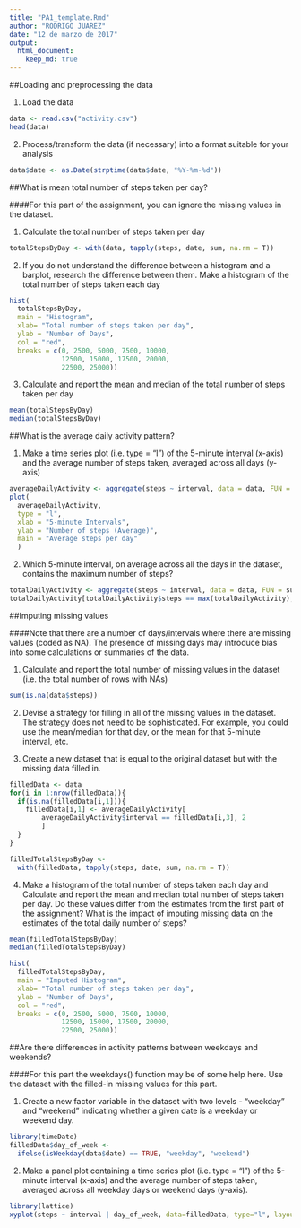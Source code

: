 ```yaml
---
title: "PA1_template.Rmd"
author: "RODRIGO JUAREZ"
date: "12 de marzo de 2017"
output: 
  html_document: 
    keep_md: true 
---
```


##Loading and preprocessing the data

1. Load the data

```r
data <- read.csv("activity.csv")
head(data)

```

2. Process/transform the data (if necessary) into a format suitable for your analysis

```r
data$date <- as.Date(strptime(data$date, "%Y-%m-%d"))
```

##What is mean total number of steps taken per day?

####For this part of the assignment, you can ignore the missing values in the dataset.

1. Calculate the total number of steps taken per day

```r
totalStepsByDay <- with(data, tapply(steps, date, sum, na.rm = T))
```

2. If you do not understand the difference between a histogram and a barplot, research the difference between them. Make a histogram of the total number of steps taken each day

```r
hist(
  totalStepsByDay, 
  main = "Histogram", 
  xlab= "Total number of steps taken per day", 
  ylab = "Number of Days", 
  col = "red", 
  breaks = c(0, 2500, 5000, 7500, 10000, 
             12500, 15000, 17500, 20000, 
             22500, 25000))
```

3. Calculate and report the mean and median of the total number of steps taken per day

```r
mean(totalStepsByDay)
median(totalStepsByDay)
```

##What is the average daily activity pattern?

1. Make a time series plot (i.e. type = "l") of the 5-minute interval (x-axis) and the average number of steps taken, averaged across all days (y-axis)

```r
averageDailyActivity <- aggregate(steps ~ interval, data = data, FUN = mean)
plot(
  averageDailyActivity, 
  type = "l", 
  xlab = "5-minute Intervals", 
  ylab = "Number of steps (Average)", 
  main = "Average steps per day"
  )
```

2. Which 5-minute interval, on average across all the days in the dataset, contains the maximum number of steps?

```r
totalDailyActivity <- aggregate(steps ~ interval, data = data, FUN = sum)
totalDailyActivity[totalDailyActivity$steps == max(totalDailyActivity),]
```

##Imputing missing values

####Note that there are a number of days/intervals where there are missing values (coded as NA). The presence of missing days may introduce bias into some calculations or summaries of the data.

1. Calculate and report the total number of missing values in the dataset (i.e. the total number of rows with NAs)

```r
sum(is.na(data$steps))
```

2. Devise a strategy for filling in all of the missing values in the dataset. The strategy does not need to be sophisticated. For example, you could use the mean/median for that day, or the mean for that 5-minute interval, etc.

3. Create a new dataset that is equal to the original dataset but with the missing data filled in.

```r
filledData <- data
for(i in 1:nrow(filledData)){
  if(is.na(filledData[i,1])){
    filledData[i,1] <- averageDailyActivity[
        averageDailyActivity$interval == filledData[i,3], 2
        ]
  }
}

filledTotalStepsByDay <- 
  with(filledData, tapply(steps, date, sum, na.rm = T))
```

4. Make a histogram of the total number of steps taken each day and Calculate and report the mean and median total number of steps taken per day. Do these values differ from the estimates from the first part of the assignment? What is the impact of imputing missing data on the estimates of the total daily number of steps?

```r

mean(filledTotalStepsByDay)
median(filledTotalStepsByDay)

hist(
  filledTotalStepsByDay, 
  main = "Imputed Histogram", 
  xlab= "Total number of steps taken per day", 
  ylab = "Number of Days", 
  col = "red", 
  breaks = c(0, 2500, 5000, 7500, 10000, 
             12500, 15000, 17500, 20000, 
             22500, 25000))

```

##Are there differences in activity patterns between weekdays and weekends?

####For this part the weekdays() function may be of some help here. Use the dataset with the filled-in missing values for this part.

1. Create a new factor variable in the dataset with two levels - "weekday" and "weekend" indicating whether a given date is a weekday or weekend day.

```r
library(timeDate)
filledData$day_of_week <- 
  ifelse(isWeekday(data$date) == TRUE, "weekday", "weekend")

```

2. Make a panel plot containing a time series plot (i.e. type = "l") of the 5-minute interval (x-axis) and the average number of steps taken, averaged across all weekday days or weekend days (y-axis).

```r
library(lattice)
xyplot(steps ~ interval | day_of_week, data=filledData, type="l", layout = c(1, 2))

```


